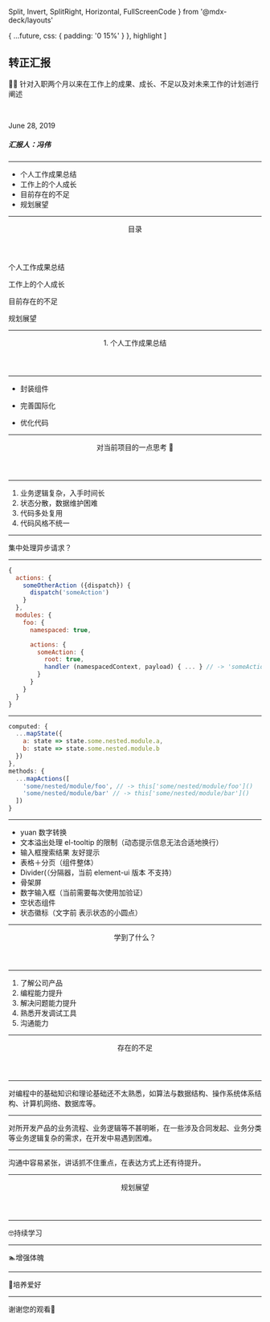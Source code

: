 
  Split,
  Invert,
  SplitRight,
  Horizontal,
  FullScreenCode
} from '@mdx-deck/layouts'


  {
    ...future,
    css: {
      padding: '0 15%'
    }
  },
  highlight
]

<Head>
  <title>转正汇报</title>
  <link rel="shortcut icon" type="image/png" href="/images/favicon.ico" />
</Head>


## 转正汇报

👨‍💻 针对入职两个月以来在工作上的成果、成长、不足以及对未来工作的计划进行阐述

<br />

June 28, 2019<br/>

##### 汇报人：冯伟

---

<ul style={{ padding: '20px', textAlign: 'left' }}>
  <li>个人工作成果总结</li>
  <Appear>
    <li>工作上的个人成长</li>
    <li>目前存在的不足</li>
    <li>规划展望</li>
  </Appear>
</ul>

---

<Header>目录</Header>

<p style={{textAlign: 'left'}}>个人工作成果总结</p>

<Appear>

<p style={{textAlign: 'left'}}>工作上的个人成长</p>

<p style={{textAlign: 'left'}}>目前存在的不足</p>

<p style={{textAlign: 'left'}}>规划展望</p>

</Appear>

---

<Header>1. 个人工作成果总结</Header>

---

- 封装组件

- 完善国际化

- 优化代码

---

<Header>对当前项目的一点思考 🤔</Header>

---

1. 业务逻辑复杂，入手时间长
2. 状态分散，数据维护困难
3. 代码多处复用
4. 代码风格不统一

---

集中处理异步请求？

---

```js
{
  actions: {
    someOtherAction ({dispatch}) {
      dispatch('someAction')
    }
  },
  modules: {
    foo: {
      namespaced: true,

      actions: {
        someAction: {
          root: true,
          handler (namespacedContext, payload) { ... } // -> 'someAction'
        }
      }
    }
  }
}
```

---

```js
computed: {
  ...mapState({
    a: state => state.some.nested.module.a,
    b: state => state.some.nested.module.b
  })
},
methods: {
  ...mapActions([
    'some/nested/module/foo', // -> this['some/nested/module/foo']()
    'some/nested/module/bar' // -> this['some/nested/module/bar']()
  ])
}
```

---

- yuan 数字转换
- 文本溢出处理 el-tooltip 的限制（动态提示信息无法合适地换行）
- 输入框搜索结果 友好提示
- 表格＋分页（组件整体）
- Divider(（分隔器，当前 element-ui 版本 不支持）
- 骨架屏
- 数字输入框（当前需要每次使用加验证）
- 空状态组件
- 状态徽标（文字前 表示状态的小圆点）



---

<Header>学到了什么？</Header>

---

1. 了解公司产品
2. 编程能力提升
3. 解决问题能力提升
4. 熟悉开发调试工具
5. 沟通能力

---

<Header>存在的不足</Header>

---

对编程中的基础知识和理论基础还不太熟悉，如算法与数据结构、操作系统体系结构、计算机网络、数据库等。

---

对所开发产品的业务流程、业务逻辑等不甚明晰，在一些涉及合同发起、业务分类等业务逻辑复杂的需求，在开发中易遇到困难。

---

沟通中容易紧张，讲话抓不住重点，在表达方式上还有待提升。

---

<Header>规划展望</Header>

---

🤓持续学习

---

🏊‍增强体魄

---

🎻培养爱好

---

谢谢您的观看🙇
